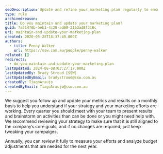 ```yaml
---
seoDescription: Update and refine your marketing plan regularly to ensure alignment with core goals and optimal campaign performance.
type: rule
archivedreason:
title: Do you maintain and update your marketing plan?
guid: 7a51470b-beb1-4c38-ad00-2163ad8f310c
uri: maintain-and-update-your-marketing-plan
created: 2020-05-28T18:37:49.000Z
authors:
  - title: Penny Walker
    url: https://ssw.com.au/people/penny-walker
related: []
redirects:
  - do-you-maintain-and-update-your-marketing-plan
lastUpdated: 2024-06-08T03:27:17.000Z
lastUpdatedBy: Brady Stroud [SSW]
lastUpdatedByEmail: bradystroud@ssw.com.au
createdBy: TiagoAraujo
createdByEmail: TiagoAraujo@ssw.com.au
---
```


We suggest you follow up and update your metrics and results on a monthly basis to help you understand if your strategy and your marketing efforts are working.
Every quarter you should meet with your team to present results and brainstorm on activities than can be done or you might need help with. We recommend reviewing your strategy to make sure that it is still aligned to the company’s core goals, and if no changes are required, just keep tweaking your campaigns.

Annually, you can review it fully to measure your efforts and analyze budget adjustments that are needed for the next year.
